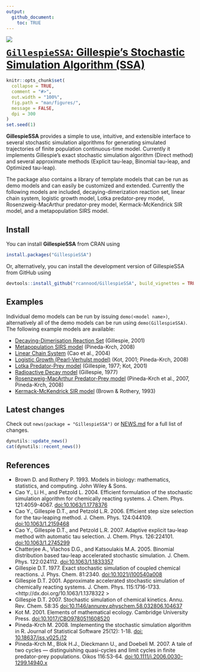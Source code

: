```yaml
---
output: 
  github_document:
    toc: TRUE
---
```


<!-- README.md is generated from README.Rmd. Please edit that file -->

<a href="https://travis-ci.org/rcannood/GillespieSSA"><img src="https://travis-ci.org/rcannood/GillespieSSA.svg" align="left"></a> <a href="https://codecov.io/gh/rcannood/GillespieSSA">

# `GillespieSSA`: Gillespie's Stochastic Simulation Algorithm (SSA)

```r
knitr::opts_chunk$set(
  collapse = TRUE,
  comment = "#>",
  out.width = "100%",
  fig.path = "man/figures/",
  message = FALSE,
  dpi = 300
)
set.seed(1)
```

**GillespieSSA** provides a simple to use, intuitive, and extensible interface to several stochastic simulation algorithms for generating simulated trajectories of finite population continuous-time model. Currently it implements Gillespie's exact stochastic simulation algorithm (Direct method) and several approximate methods (Explicit tau-leap, Binomial tau-leap, and Optimized tau-leap). 

The package also contains a library of template models that can be run as demo models and can easily be customized and extended. Currently the following models are included, decaying-dimerization reaction set, linear chain system, logistic growth model, Lotka predator-prey model, Rosenzweig-MacArthur predator-prey model, Kermack-McKendrick SIR model, and a metapopulation SIRS model.

## Install

You can install **GillespieSSA** from CRAN using

```R
install.packages("GillespieSSA")
```

Or, alternatively, you can install the development version of GillespieSSA from GitHub using

```R
devtools::install_github("rcannood/GillespieSSA", build_vignettes = TRUE)
```

## Examples

Individual demo models can be run by issuing `demo(<model name>)`,
alternatively all of the demo models can be run using `demo(GillespieSSA)`.
The following example models are available:

* [Decaying-Dimerisation Reaction Set](demo/decayingDimer.R) (Gillespie, 2001)
* [Metapopulation SIRS model](demo/epiChain.R) (Pineda-Krch, 2008)
* [Linear Chain System](demo/linearChain.R) (Cao et al., 2004)
* [Logistic Growth (Pearl-Verhulst model)](demo/logisticGrowth.R) (Kot, 2001; Pineda-Krch, 2008)
* [Lotka Predator-Prey model](demo/lotka.R) (Gillespie, 1977; Kot, 2001)
* [Radioactive Decay model](demo/radioactiveDecay.R) (Gillespie, 1977)
* [Rosenzweig-MacArthur Predator-Prey model](demo/rma.R) (Pineda-Krch et al., 2007, Pineda-Krch, 2008)
* [Kermack-McKendrick SIR model](demo/sir.R) (Brown & Rothery, 1993)

## Latest changes

Check out `news(package = "GillespieSSA")` or [NEWS.md](inst/NEWS.md) for a full list of changes.

<!-- This section gets automatically generated from inst/NEWS.md, and also generates inst/NEWS -->

```r
dynutils::update_news()
cat(dynutils::recent_news())
```

## References

 * Brown D. and Rothery P. 1993. Models in biology: mathematics, statistics, and computing. John Wiley & Sons.
 * Cao Y., Li H., and Petzold L. 2004. Efficient formulation of the stochastic simulation algorithm for chemically reacting systems. J. Chem. Phys. 121:4059-4067. [doi:10.1063/1.1778376](http://dx.doi.org/10.1063/1.1778376)
 * Cao Y., Gillespie D.T., and Petzold L.R. 2006. Efficient step size selection for the tau-leaping method. J. Chem. Phys. 124:044109. [doi:10.1063/1.2159468](http://dx.doi.org/10.1063/1.2159468)
 * Cao Y., Gillespie D.T., and Petzold L.R. 2007. Adaptive explicit tau-leap method with automatic tau selection. J. Chem. Phys. 126:224101. [doi:10.1063/1.2745299](http://dx.doi.org/10.1063/1.2745299)
 * Chatterjee A., Vlachos D.G., and Katsoulakis M.A. 2005. Binomial distribution based tau-leap accelerated stochastic simulation. J. Chem. Phys. 122:024112. [doi:10.1063/1.1833357](http://dx.doi.org/10.1063/1.1833357)
 * Gillespie D.T. 1977. Exact stochastic simulation of coupled chemical reactions. J. Phys. Chem. 81:2340. [doi:10.1021/j100540a008](http://dx.doi.org/10.1021/j100540a008)
 * Gillespie D.T. 2001. Approximate accelerated stochastic simulation of chemically reacting systems. J. Chem. Phys. 115:1716-1733. <http://dx.doi.org/10.1063/1.1378322 >
 * Gillespie D.T. 2007. Stochastic simulation of chemical kinetics. Annu. Rev. Chem. 58:35 [doi:10.1146/annurev.physchem.58.032806.104637](http://dx.doi.org/10.1146/annurev.physchem.58.032806.104637)
 * Kot M. 2001. Elements of mathematical ecology. Cambridge University Press. [doi:10.1017/CBO9780511608520](http://dx.doi.org/10.1017/CBO9780511608520)
 * Pineda-Krch M. 2008. Implementing the stochastic simulation algorithm in R. Journal of Statistical Software 25(12): 1-18. [doi: 	10.18637/jss.v025.i12](http://dx.doi.org/10.18637/jss.v025.i12)
 * Pineda-Krch M., Blok H.J., Dieckmann U., and Doebeli M. 2007. A tale of two cycles --- distinguishing quasi-cycles and limit cycles in finite predator-prey populations. Oikos 116:53-64. [doi:10.1111/j.2006.0030-1299.14940.x](http://dx.doi.org/10.1111/j.2006.0030-1299.14940.x)
